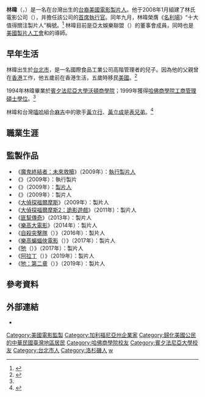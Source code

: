 {{Infobox person
| 姓名     = 林暐
| 图像     = File:Dan_Lin_by_Gage_Skidmore.jpg
| 图像大小 = 250px
| 原文名     = {{lang|en|Dan Lin}}
| 出生地   = {{ROC}}[[臺北市|臺北市]]
| 国籍     = {{ROC}}<br />{{USA}}
| 教育程度   = 工商管理碩士
| 母校       = [[賓夕法尼亞大學|賓夕法尼亞大學]]（學士）<br />[[哈佛商學院|哈佛商學院]]（碩士）
| 活跃时期   = 2008年迄今
| 知名原因   = [[電影製片人|電影製片人]]
| 知名作品   = [[大侦探福尔摩斯|大侦探福尔摩斯]]<br />[[大侦探福尔摩斯2：诡影游戏|大侦探福尔摩斯2：诡影游戏]]
}}

'''林暐'''（{{Lang-en|Dan Lin}}，{{Bd|1973年|4月8日||}}）是一名在台灣出生的[[台湾裔美国人|台裔美國]][[電影製片人|電影製片人]]。他于2008年1月組建了林氏電影公司（{{lang|en|Lin Pictures}}），并擔任該公司的[[首席執行官|首席執行官]]。同年九月，林暐榮膺《[[名利场_(杂志)|名利場]]》“十大值得關注製片人”稱號。<ref>{{cite web |last=Fleming |first=Michael |url=http://www.variety.com/article/VR1117991549 |title=Dan Lin – Entertainment News, 10 Producers to Watch, Media |website=名利場 |date=2008-09-03 |accessdate=2011-12-12 |archive-date=2012-12-20 |archive-url=https://web.archive.org/web/20121220020905/http://www.variety.com/article/VR1117991549/ |dead-url=no }}</ref> 林暐目前是亞太娛樂聯盟（{{lang|en|Coalition of Asian Pacifics in Entertainment}}）的董事會成員，同時也是[[美國製片人工會|美國製片人工會]]和{{Link-en|美籍亞裔媒體中心|Center for Asian American Media}}的導師。

== 早年生活 ==
林暐出生於[[台北市|台北市]]，是一名國際食品工業公司高階管理者的兒子。因為他的父親曾在[[香港|香港]]工作，他五歲前在香港生活，五歲時移民[[美國|美國]]。<ref name=LinPic>{{cite web |url=http://www.linpictures.com/about/Dan_Lin.html |title=Film and Television Production Company |publisher=林氏電影公司 |accessdate=2011-12-12 |archive-date=2015-07-03 |archive-url=https://web.archive.org/web/20150703223751/http://linpictures.com/about/Dan_Lin.html |dead-url=no }}</ref>

1994年林暐畢業於[[賓夕法尼亞大學|賓夕法尼亞大學]][[沃頓商學院|沃頓商學院]]；1999年獲得[[哈佛商學院|哈佛商學院]][[工商管理碩士|工商管理碩士學位]]。<ref name=LinPic />

林暐和台灣[[嘻哈|嘻哈]]組合[[麻吉|麻吉]]中的歌手[[黃立行|黃立行]]、[[黃立成|黃立成]]是[[表兄弟|表兄弟]]。<ref>{{cite web |url=http://udn.com/NEWS/ENTERTAINMENT/ENT3/6773240.shtml |title=存档副本 |accessdate=2011-12-18 |deadurl=yes |archiveurl=https://web.archive.org/web/20120109014117/http://udn.com/NEWS/ENTERTAINMENT/ENT3/6773240.shtml |archivedate=2012-01-09 }} </ref>

== 職業生涯 ==
{{empty section}}

== 監製作品 ==
* 《[[魔鬼終結者：未來救贖|魔鬼終結者：未來救贖]]》（2009年）：[[執行製片人|執行製片人]]
* 《{{Link-en|奇石 (2009年電影)|Shorts (2009 film)|奇石}}》（2009年）：執行製片
* 《{{Link-en|謊言的誕生|The Invention of Lying}}》（2009年）：[[電影製片人|製片人]]
* 《{{Link-en|魔盒 (2009年電影)|The Box (2009 film)|魔盒}}》（2009年）：製片人
* 《[[大偵探福爾摩斯|大偵探福爾摩斯]]》（2009年）：製片人
* 《[[大偵探福爾摩斯2：詭影遊戲|大偵探福爾摩斯2：詭影遊戲]]》（2011年）：製片人
* 《[[匪幫傳奇|匪幫傳奇]]》（2013年）：製片人
* 《[[樂高大電影|樂高大電影]]》（2014年）：製片人
* 《[[自殺突擊隊|自殺突擊隊]]（{{lang|en|Suicide Squad}}）》（2016年）：製片人
* 《[[樂高蝙蝠俠電影|樂高蝙蝠俠電影]]（{{lang|en|The Lego Batman Movie}}）》（2017年）：製片人
* 《[[牠|牠]]（{{lang|en|It}}）》（2017年）：製片人
* 《[[阿拉丁_(2019年电影)|阿拉丁]]（{{lang|en|Aladdin}}）》（2019年）：製片人
* 《[[牠：第二章|牠：第二章]]（{{lang|en|It: Chapter 2}}）》（2019年）：製片人

== 參考資料 ==
{{Reflist|2}}

== 外部連結 ==
*{{Imdb|nm1469853|林暐}}{{en}}

{{Authority control}}
{{DEFAULTSORT:Lin}}
[[Category:美國電影監製|Category:美國電影監製]]
[[Category:加利福尼亞州企業家|Category:加利福尼亞州企業家]]
[[Category:歸化美國公民的中華民國臺灣地區居民|Category:歸化美國公民的中華民國臺灣地區居民]]
[[Category:哈佛商學院校友|Category:哈佛商學院校友]]
[[Category:賓夕法尼亞大學校友|Category:賓夕法尼亞大學校友]]
[[Category:台北市人|Category:台北市人]]
[[Category:洛杉磯人|Category:洛杉磯人]]
[[Category:林姓|w]]